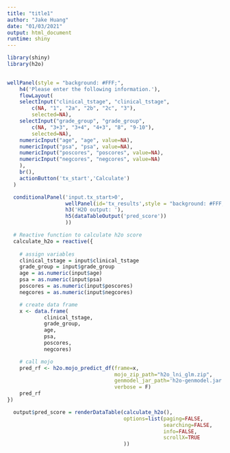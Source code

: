 ```yaml
--- 
title: "title1" 
author: "Jake Huang" 
date: "01/03/2021" 
output: html_document 
runtime: shiny 
---
```

```r
library(shiny)
library(h2o)
  
```

```r
wellPanel(style = "background: #FFF;",
    h4('Please enter the following information.'),
    flowLayout(
	selectInput("clinical_tstage", "clinical_tstage", 
		c(NA, "1", "2a", "2b", "2c", "3"), 
		selected=NA), 
	selectInput("grade_group", "grade_group", 
		c(NA, "3+3", "3+4", "4+3", "8", "9-10"), 
		selected=NA), 
	numericInput("age", "age", value=NA), 
	numericInput("psa", "psa", value=NA), 
	numericInput("poscores", "poscores", value=NA), 
	numericInput("negcores", "negcores", value=NA)
	),
  	br(),
  	actionButton('tx_start','Calculate')
  )

  conditionalPanel('input.tx_start>0',
                   wellPanel(id='tx_results',style = "background: #FFF;",
                   h3('H2O output: '),
                   h5(dataTableOutput('pred_score'))
                   ))

  # Reactive function to calculate h2o score
  calculate_h2o = reactive({
  
	# assign variables
	clinical_tstage = input$clinical_tstage
	grade_group = input$grade_group
	age = as.numeric(input$age)
	psa = as.numeric(input$psa)
	poscores = as.numeric(input$poscores)
	negcores = as.numeric(input$negcores)

  	# create data frame
  	x <- data.frame(
			clinical_tstage,
			grade_group,
			age,
			psa,
			poscores,
			negcores)

  	# call mojo
  	pred_rf <- h2o.mojo_predict_df(frame=x,
  	                               mojo_zip_path="h2o_lni_glm.zip",
  	                               genmodel_jar_path='h2o-genmodel.jar',
  	                               verbose = F)
  	pred_rf
})

  output$pred_score = renderDataTable(calculate_h2o(),
                                      options=list(paging=FALSE,
                                                   searching=FALSE,
                                                   info=FALSE,
                                                   scrollX=TRUE
                                      ))
  
```
